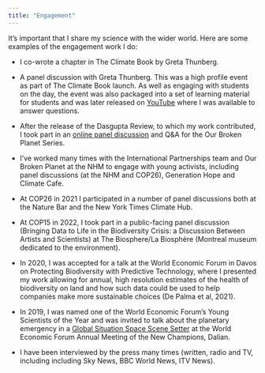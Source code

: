 ```yaml
---
title: "Engagement"
---
```


It's important that I share my science with the wider world. Here are some examples of the engagement work I do:

- I co-wrote a chapter in The Climate Book by Greta Thunberg.

- A panel discussion with Greta Thunberg. This was a high profile event as part of The Climate Book launch. As well as engaging with students on the day, the event was also packaged into a set of learning material for students and was later released on [YouTube](https://www.youtube.com/watch?v=\_IWnB4gWjP0) where I was available to answer questions.

- After the release of the Dasgupta Review, to which my work contributed, I took part in an [online panel discussion](https://www.youtube.com/watch?v=eg3Spw0C-g8) and Q&A for the Our Broken Planet Series.

- I've worked many times with the International Partnerships team and Our Broken Planet at the NHM to engage with young activists, including panel discussions (at the NHM and COP26), Generation Hope and Climate Cafe.

- At COP26 in 2021 I participated in a number of panel discussions both at the Nature Bar and the New York Times Climate Hub.

- At COP15 in 2022, I took part in a public-facing panel discussion (Bringing Data to Life in the Biodiversity Crisis: a Discussion Between Artists and Scientists) at The Biosphere/La Biosphère (Montreal museum dedicated to the environment).

- In 2020, I was accepted for a talk at the World Economic Forum in Davos on Protecting Biodiversity with Predictive Technology, where I presented my work allowing for annual, high resolution estimates of the health of biodiversity on land and how such data could be used to help companies make more sustainable choices (De Palma et al, 2021).

- In 2019, I was named one of the World Economic Forum's Young Scientists of the Year and was invited to talk about the planetary emergency in a [Global Situation Space Scene Setter](https://www.youtube.com/watch?v=R0QW79IuQng&t=760s) at the World Economic Forum Annual Meeting of the New Champions, Dalian.

- I have been interviewed by the press many times (written, radio and TV, including including Sky News, BBC World News, ITV News).
